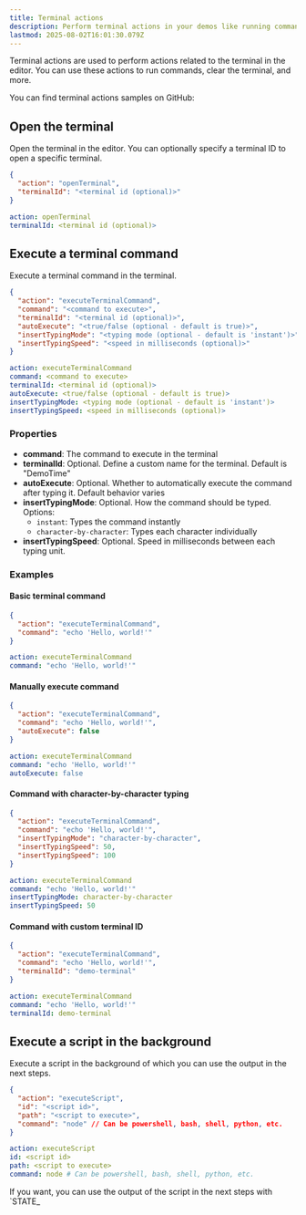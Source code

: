 ```yaml
---
title: Terminal actions
description: Perform terminal actions in your demos like running commands, clearing the terminal, and more.
lastmod: 2025-08-02T16:01:30.079Z
---
```



Terminal actions are used to perform actions related to the terminal in the editor. You can use these actions to run commands, clear the terminal, and more.

<Aside type="note" title='Samples'>
  You can find terminal actions samples on GitHub: 
  <GitHubFileOpener filePath=".demo/5.terminal-actions.json" />
</Aside>

## Open the terminal

Open the terminal in the editor. You can optionally specify a terminal ID to open a specific terminal.

<Tabs syncKey="open-terminal">
<TabItem label="JSON">

```json
{
  "action": "openTerminal",
  "terminalId": "<terminal id (optional)>"
}
```

</TabItem>
<TabItem label="YAML">

```yaml
action: openTerminal
terminalId: <terminal id (optional)>
```

</TabItem>
</Tabs>

## Execute a terminal command

Execute a terminal command in the terminal.

<Tabs syncKey="execute-terminal-command">
<TabItem label="JSON">

```json
{
  "action": "executeTerminalCommand",
  "command": "<command to execute>",
  "terminalId": "<terminal id (optional)>",
  "autoExecute": "<true/false (optional - default is true)>",
  "insertTypingMode": "<typing mode (optional - default is 'instant')>",
  "insertTypingSpeed": "<speed in milliseconds (optional)>"
}
```

</TabItem>
<TabItem label="YAML">

```yaml
action: executeTerminalCommand
command: <command to execute>
terminalId: <terminal id (optional)>
autoExecute: <true/false (optional - default is true)>
insertTypingMode: <typing mode (optional - default is 'instant')>
insertTypingSpeed: <speed in milliseconds (optional)>
```

</TabItem>
</Tabs>

### Properties

- **command**: The command to execute in the terminal
- **terminalId**: Optional. Define a custom name for the terminal. Default is "DemoTime"
- **autoExecute**: Optional. Whether to automatically execute the command after typing it. Default behavior varies
- **insertTypingMode**: Optional. How the command should be typed. Options:
  - `instant`: Types the command instantly
  - `character-by-character`: Types each character individually
- **insertTypingSpeed**: Optional. Speed in milliseconds between each typing unit.

### Examples

#### Basic terminal command

<Tabs syncKey="execute-terminal-command-example">
<TabItem label="JSON">

```json
{
  "action": "executeTerminalCommand",
  "command": "echo 'Hello, world!'"
}
```

</TabItem>
<TabItem label="YAML">

```yaml
action: executeTerminalCommand
command: "echo 'Hello, world!'"
```

</TabItem>
</Tabs>

#### Manually execute command

<Tabs syncKey="execute-terminal-command-manual">
<TabItem label="JSON">

```json
{
  "action": "executeTerminalCommand",
  "command": "echo 'Hello, world!'",
  "autoExecute": false
}
```

</TabItem>
<TabItem label="YAML">

```yaml
action: executeTerminalCommand
command: "echo 'Hello, world!'"
autoExecute: false
```

</TabItem>
</Tabs>

#### Command with character-by-character typing

<Tabs syncKey="execute-terminal-command-character-by-character">
<TabItem label="JSON">

```json
{
  "action": "executeTerminalCommand",
  "command": "echo 'Hello, world!'",
  "insertTypingMode": "character-by-character",
  "insertTypingSpeed": 50,
  "insertTypingSpeed": 100
}
```

</TabItem>
<TabItem label="YAML">

```yaml
action: executeTerminalCommand
command: "echo 'Hello, world!'"
insertTypingMode: character-by-character
insertTypingSpeed: 50
```

</TabItem>
</Tabs>

#### Command with custom terminal ID

<Tabs syncKey="execute-terminal-command-custom-id">
<TabItem label="JSON">

```json
{
  "action": "executeTerminalCommand",
  "command": "echo 'Hello, world!'",
  "terminalId": "demo-terminal"
}
```

</TabItem>
<TabItem label="YAML">

```yaml
action: executeTerminalCommand
command: "echo 'Hello, world!'"
terminalId: demo-terminal
```

</TabItem>
</Tabs>

## Execute a script in the background

Execute a script in the background of which you can use the output in the next steps.

<Tabs syncKey="execute-script">
<TabItem label="JSON">

```json
{
  "action": "executeScript",
  "id": "<script id>",
  "path": "<script to execute>",
  "command": "node" // Can be powershell, bash, shell, python, etc.
}
```

</TabItem>
<TabItem label="YAML">

```yaml
action: executeScript
id: <script id>
path: <script to execute>
command: node # Can be powershell, bash, shell, python, etc.
```

</TabItem>
</Tabs>

<Aside>
If you want, you can use the output of the script in the next steps with `STATE_<script id>` syntax.

Make sure you defined the `id` property and that your script only writes a single line of output.
</Aside>

### Example of using the output of a script

<Tabs syncKey="execute-script-example">
<TabItem label="JSON">

```json title="demo.json"
{
    "title": "Script example",
    "description": "",
    "steps": [
        {
            "action": "executeScript",
            "id": "firstName",
            "path": "writeFirstName.mjs",
            "command": "node"
        },
        {
            "action": "create",
            "path": "sample.json",
            "content": "{\\n  \\"firstName\\": \\"{SCRIPT_firstName}\\"\\n}"
        },
        {
            "action": "open",
            "path": "sample.json"
        }
    ]
}
```

</TabItem>
<TabItem label="YAML">

```yaml title="demo.yaml"
title: Script example
description: ""
steps:
  - action: executeScript
    id: firstName
    path: writeFirstName.mjs
    command: node
  - action: create
    path: sample.json
    content: "{\\n  \\"firstName\\": \\"{SCRIPT_firstName}\\"\\n}"
  - action: open
    path: sample.json
```

</TabItem>
</Tabs>

```js title="writeFirstName.mjs"
console.log('Elio');
```

## Close a terminal

Close the terminal. You can optionally specify a terminal ID to close a specific terminal.

<Tabs syncKey="close-terminal">
<TabItem label="JSON">

```json
{
  "action": "closeTerminal",
  "terminalId": "<terminal id (optional)>"
}
```

</TabItem>
<TabItem label="YAML">

```yaml
action: closeTerminal
terminalId: <terminal id (optional)>
```

</TabItem>
</Tabs>

### Examples

#### Close the default terminal

<Tabs syncKey="close-terminal-default">
<TabItem label="JSON">

```json
{
  "action": "closeTerminal"
}
```

</TabItem>
<TabItem label="YAML">

```yaml
action: closeTerminal
```

</TabItem>
</Tabs>

#### Close a specific terminal by ID

<Tabs syncKey="close-terminal-by-id">
<TabItem label="JSON">

```json
{
  "action": "closeTerminal",
  "terminalId": "demo-terminal"
}
```

</TabItem>
<TabItem label="YAML">

```yaml
action: closeTerminal
terminalId: demo-terminal
```

</TabItem>
</Tabs>